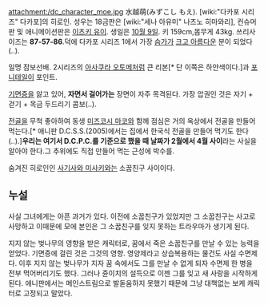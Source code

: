 attachment:/dc_character_moe.jpg
水越萌(みずこし もえ). [wiki:"다카포 시리즈" 다카포]의 히로인.
성우는 18금판은 [wiki:"세나 아유미" 나츠노 히마와리], 컨슈머판 및 애니메이션판은 [[이츠키 유이]].
생일은 [[10월 9일]].
키 159cm,몸무게 43kg.
쓰리사이즈는 '''87-57-86'''.덕에 다카포 시리즈 1에서 가장 [[슴가]]가 [[크고 아름다운]] 분이 되었다(..).

일명 잠보선배.
2시리즈의 [[아사쿠라 오토메]]처럼 큰 리본[* 단 이쪽은 하얀색이다.]과 [[포니테일]]이 포인트.

[[기면증]]을 앓고 있어, '''자면서 걸어가는''' 장면이 자주 목격된다. 가장 압권인 것은 자기 + 걷기 + 목금 두드리기 콤보(..).

[[전골]]을 무척 좋아하여 동생 [[미즈코시 마코]]와 함께 점심은 거의 옥상에서 전골을 만들어 먹는다.[* 애니판 D.C.S.S.(2005)에서는 집에서 한국식 전골을 만들어 먹기도 한다(..).]'''우리는 여기서 D.C.P.C.를 기준으로 했을 때 날짜가 2월에서 4월 사이'''라는 사실을 알아야 한다.그 추위에도 직접 만들어 먹는 근성에 박수를.

숨겨진 히로인인 [[사기사와 미사키]]와는 소꿉친구 사이이다.

== 누설 ==
사실 그녀에게는 아픈 과거가 있다.
이전에 소꿉친구가 있었지만 그 소꿉친구는 사고로 사망하고 이때문에 모에 본인은 그 소꿉친구를 잊지 못하는 트라우마가 생기게 된다.

지지 않는 벚나무의 영향을 받은 캐릭터로, 꿈에서 죽은 소꿉친구를 만날 수 있는 능력을 얻었다. 기면증에 걸린 것은 그것의 영향. 영양제라고 상습복용하는 물건도 사실 수면제다. 이후 지지 않는 벚나무가 지자 꿈 속에서도 그를 만날 수 없게 되자 수면제 한 병을 전부 먹어버리기도 했다. 그러나 쥰이치의 설득으로 이젠 그를 잊고 새 사랑을 시작하게 된다. 애니판에서는 메인스트림으로 발돋움하지 못했기 때문에 그냥 대책없는 보케 캐릭터로 고정되고 말았다.
